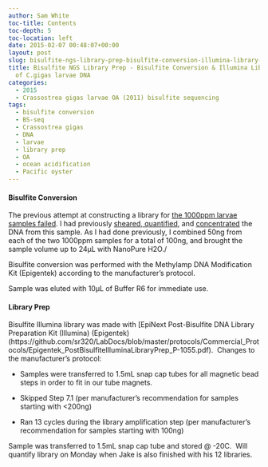 ```yaml
---
author: Sam White
toc-title: Contents
toc-depth: 5
toc-location: left
date: 2015-02-07 00:48:07+00:00
layout: post
slug: bisulfite-ngs-library-prep-bisulfite-conversion-illumina-library-construction-of-c-gigas-larvae-dna
title: Bisulfite NGS Library Prep - Bisulfite Conversion & Illumina Library Construction
  of C.gigas larvae DNA
categories:
  - 2015
  - Crassostrea gigas larvae OA (2011) bisulfite sequencing
tags:
  - bisulfite conversion
  - BS-seq
  - Crassostrea gigas
  - DNA
  - larvae
  - library prep
  - OA
  - ocean acidification
  - Pacific oyster
---
```


#### Bisulfite Conversion



The previous attempt at constructing a library for [the 1000ppm larvae samples failed](https://robertslab.github.io/sams-notebook/posts/2015/2015-01-28-bisuflite-ngs-library-prep-c-gigas-larvae-oa-bisulfite-library-quantification.html). I had previously [sheared, quantified](https://robertslab.github.io/sams-notebook/2015/01/09/dna-isolation-c-gigas-larvae-from-2011-noaa-oa-experiment/), and [concentrated](https://robertslab.github.io/sams-notebook/2015/01/12/speedvac-c-gigas-larvae-oa-dna/) the DNA from this sample. As I had done previously, I combined 50ng from each of the two 1000ppm samples for a total of 100ng, and brought the sample volume up to 24μL with NanoPure H2O./

Bisulfite conversion was performed with the Methylamp DNA Modification Kit (Epigentek) according to the manufacturer's protocol.

Sample was eluted with 10μL of Buffer R6 for immediate use.





#### Library Prep



Bisulfite Illumina library was made with [EpiNext Post-Bisulfite DNA Library Preparation Kit (Illumina) (Epigentek)(https://github.com/sr320/LabDocs/blob/master/protocols/Commercial_Protocols/Epigentek_PostBisulfiteIlluminaLibraryPrep_P-1055.pdf).  Changes to the manufacturer's protocol:




    
  * Samples were transferred to 1.5mL snap cap tubes for all magnetic bead steps in order to fit in our tube magnets.

    
  * Skipped Step 7.1 (per manufacturer's recommendation for samples starting with <200ng)

    
  * Ran 13 cycles during the library amplification step (per manufacturer's recommendation for samples starting with 100ng)



Sample was transferred to 1.5mL snap cap tube and stored @ -20C.  Will quantify library on Monday when Jake is also finished with his 12 libraries.


